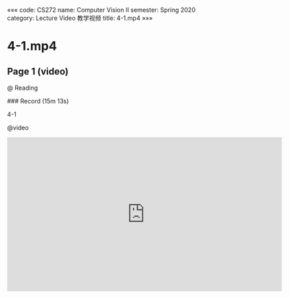 «««
code: CS272
name: Computer Vision II
semester: Spring 2020
category: Lecture Video 教学视频
title: 4-1.mp4
»»»

# 4-1.mp4

## Page 1 (video)

@ Reading

<div class="markdown-body">
### Record (15m 13s)

4-1
</div>

@video

<iframe src="https://sbbrisk.com/e/it8lygqdzbhi.html" frameborder=0 marginwidth=0 marginheight=0 scrolling=no width=640 height=360 allowfullscreen></iframe>
